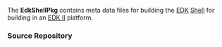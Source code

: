 <!-- [[Category:EDKII Packages]] -->
<!-- [[Category:EFI Shell]] -->
<!-- [[Category:EDK]] -->
The '''EdkShellPkg''' contains meta data files for building the [[EDK]] [[Efi-shell|Shell]] for building in an [[EDK II]] platform.

===Source Repository===
{{Edk2SubPkg|EdkshellPkg}}